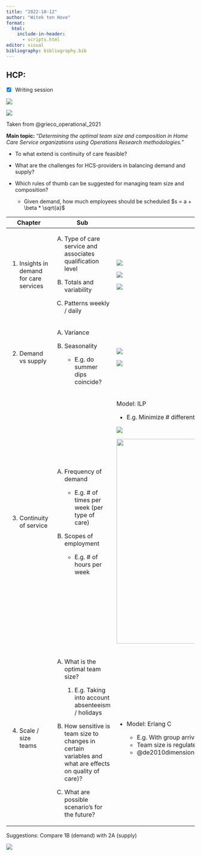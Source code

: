 ```yaml
---
title: "2022-10-12"
author: "Witek ten Hove"
format:
  html:
    include-in-header:
      - scripts.html
editor: visual
bibliography: bibliography.bib
---
```


## HCP:

-   [x] Writing session

![](images/20221013schrijfsessie.jpeg)

![](images/hhcdecisions.jpeg)

Taken from @grieco_operational_2021

**Main topic:** *"Determining the optimal team size and composition in Home Care Service organizations using Operations Research methodologies."*

-   To what extend is continuity of care feasible?

-   What are the challenges for HCS-providers in balancing demand and supply?

-   Which rules of thumb can be suggested for managing team size and composition?

    -   Given demand, how much employees should be scheduled $s = a + \beta * \sqrt{a}$

+------------------------------------------+----------------------------------------------------------------------------------------------------------+---------------------------------------------------------------------------------------------------+
| Chapter                                  | Sub                                                                                                      | Notes                                                                                             |
+==========================================+==========================================================================================================+===================================================================================================+
| 1.  Insights in demand for care services | A.  Type of care service and associates qualification level                                              | ![](images/Total%20duration%20by%20care%20type%20per%20team.png)                                  |
|                                          |                                                                                                          |                                                                                                   |
|                                          | B.  Totals and variability                                                                               | ![](images/Distribution%20of%20weekly%20demand%20for%20care%20services.png)                       |
|                                          |                                                                                                          |                                                                                                   |
|                                          | C.  Patterns weekly / daily                                                                              | ![](images/Total%20demand%20for%20care%20per%20day%20by%20part%20of%20day.png)                    |
+------------------------------------------+----------------------------------------------------------------------------------------------------------+---------------------------------------------------------------------------------------------------+
| 2.  Demand vs supply                     | A.  Variance                                                                                             | ![](images/Distribution%20of%20weekly%20supply%20of%20care%20services.png)                        |
|                                          |                                                                                                          |                                                                                                   |
|                                          | B.  Seasonality                                                                                          | ![](images/Weekly%20demand%20versus%20supply%20in%202021.png)                                     |
|                                          |                                                                                                          |                                                                                                   |
|                                          |     -   E.g. do summer dips coincide?                                                                    |                                                                                                   |
+------------------------------------------+----------------------------------------------------------------------------------------------------------+---------------------------------------------------------------------------------------------------+
| 3.  Continuity of service                | A.  Frequency of demand                                                                                  | Model: ILP                                                                                        |
|                                          |                                                                                                          |                                                                                                   |
|                                          |     -   E.g. \# of times per week (per type of care)                                                     | -   E.g. Minimize \# different nurses per client                                                  |
|                                          |                                                                                                          |                                                                                                   |
|                                          | B.  Scopes of employment                                                                                 | ![](images/Count%20of%20clients%20per%20number%20of%20weekly%20day%20parts.png)                   |
|                                          |                                                                                                          |                                                                                                   |
|                                          |     -   E.g. \# of hours per week                                                                        | ![](images/Distribution%20of%20contracted%20hours%20per%20employee%20per%20week.png){width="546"} |
+------------------------------------------+----------------------------------------------------------------------------------------------------------+---------------------------------------------------------------------------------------------------+
| 4.  Scale / size teams                   | A.  What is the optimal team size?                                                                       | -   Model: Erlang C                                                                               |
|                                          |                                                                                                          |                                                                                                   |
|                                          |     1.  E.g. Taking into account absenteeism / holidays                                                  |     -   E.g. With group arrivals                                                                  |
|                                          |                                                                                                          |     -   Team size is regulated by merging or splitting teams                                      |
|                                          | B.  How sensitive is team size to changes in certain variables and what are effects on quality of care)? |     -   @de2010dimensioning                                                                       |
|                                          |                                                                                                          |                                                                                                   |
|                                          | C.  What are possible scenario's for the future?                                                         |                                                                                                   |
+------------------------------------------+----------------------------------------------------------------------------------------------------------+---------------------------------------------------------------------------------------------------+

Suggestions: Compare 1B (demand) with 2A (supply)

![](images/demandvssupply.png)
